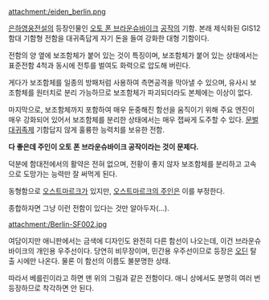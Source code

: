 attachment:/eiden_berlin.png

[[은하영웅전설]]의 등장인물인 [[오토 폰 브라운슈바이크]] [[공작]]의 기함. 본래 제식화된 GIS12 함대 기함형 전함을 대귀족답게 자기 돈을 들여 강화한 대형 기함이다.

전함의 양 옆에 보조함체가 붙어 있는 것이 특징이며, 보조함체가 붙어 있는 상태에서는 표준전함 4척과 동시에 전투를 벌여도 화력으로 압도해 버린다.

게다가 보조함체를 일종의 방패처럼 사용하여 측면공격을 막아낼 수 있으며, 유사시 보조함체를 원터치로 분리 가능하므로 보조함체가 파괴되더라도 본체에는 이상이 없다.

마지막으로, 보조함체까지 포함하여 매우 둔중해진 함선을 움직이기 위해 주요 엔진이 매우 강화되어 있어서 보조함체를 분리한 상태에서는 매우 잽싸게 도주할 수 있다. [[문벌대귀족]]제 기함답지 않게 훌륭한 능력치를 보유한 전함.

'''다 좋은데 주인이 오토 폰 브라운슈바이크 공작이라는 것이 문제다.'''

덕분에 함대전에서의 활약은 전혀 없으며, 전황이 좋지 않자 보조함체를 분리하고 고속으로 도망가는 능력만 잘 써먹게 된다.

동형함으로 [[오스트마르크]]가 있지만, [[빌헬름 폰 리텐하임|오스트마르크의 주인]]은 이를 부정한다.

종합하자면 그냥 이런 전함이 있다는 것만 알아두자(…).

attachment:/Berlin-SF002.jpg

여담이지만 애니판에서는 금색에 디자인도 완전히 다른 함선이 나오는데, 이건 브라운슈바이크의 개인용 우주선이다. 당연히 비무장이며, 민간용 우주선이므로 등장은 [[오딘(은하영웅전설)|오딘]] 탈출 시에만 나온다. 물론 이 함선의 이름도 불분명한 상태.

따라서 베를린이라고 하면 맨 위의 그림과 같은 전함이다. 애니 상에서도 분명히 여러 번 등장하므로 착각하면 안 된다.
